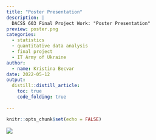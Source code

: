 ```yaml
---
title: "Poster Presentation"
description: |
  DACSS 603 Final Project Work: "Poster Presentation"
preview: poster.png
categories:
  - statistics
  - quantitative data analysis
  - final project
  - IT Army of Ukraine
author:
  - name: Kristina Becvar
date: 2022-05-12
output:
  distill::distill_article:
    toc: true
    code_folding: true
    
---
```



```r
knitr::opts_chunk$set(echo = FALSE)
```

![](poster.png)


